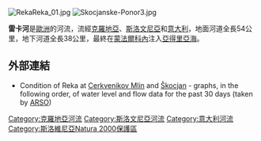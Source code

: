 [[Image:RekaReka_01.jpg|thumb]]
[[Image:Skocjanske-Ponor3.jpg|thumb]]

'''雷卡河'''是[[歐洲|歐洲]]的河流，流經[[克羅地亞|克羅地亞]]、[[斯洛文尼亞|斯洛文尼亞]]和[[意大利|意大利]]，地面河道全長54公里，地下河道全長38公里，最終在[[蒙法爾科內|蒙法爾科內]]注入[[亞得里亞海|亞得里亞海]]。

==外部連結==
* Condition of Reka at [https://web.archive.org/web/20160303220019/http://www.arso.gov.si/vode/podatki/amp/H25_g_30.html Cerkvenikov Mlin] and [https://web.archive.org/web/20160304001140/http://www.arso.gov.si/vode/podatki/amp/H41_g_30.html Škocjan] - graphs, in the following order, of water level and flow data for the past 30 days (taken by [[Slovenian_Environment_Agency|ARSO]])

{{coord|45|39|48.82|N|13|59|54.11|E|type:river_region:SI|display=title}}
{{Croatia-geo-stub}}
{{Slovenia-geo-stub}}
{{Italy-geo-stub}}
[[Category:克羅地亞河流|Category:克羅地亞河流]]
[[Category:斯洛文尼亞河流|Category:斯洛文尼亞河流]]
[[Category:意大利河流|Category:意大利河流]]
[[Category:斯洛維尼亞Natura_2000保護區|Category:斯洛維尼亞Natura 2000保護區]]